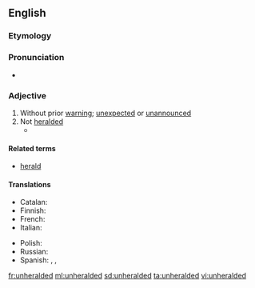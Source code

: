 ==English==
{{was wotd|2012|April|9}}
===Etymology===
{{prefix|un|heralded}}

===Pronunciation===
* {{audio-pron|en-us-unheralded.ogg|ipa=/ʌnˈhɛɹəldɪd/|lang=en|country=us}}

===Adjective===
{{en-adj|-}}

# Without prior [[warning]]; [[unexpected]] or [[unannounced]]
# Not [[heralded]]
#*{{quote-news
|year=2012
|date=May 20
|author=Nathan Rabin
|title=TV: Review: THE SIMPSONS (CLASSIC): “Marge Gets A Job” (season 4, episode 7; originally aired 11/05/1992)
|work=The Onion AV Club
|url=http://www.avclub.com/articles/marge-gets-a-job,73723/
|page=
|passage=We all know how genius “Kamp Krusty,” “A Streetcar Named Marge,” “Homer The Heretic,” “Itchy & Scratchy: The Movie” and “Mr. Plow” are, but even the relatively '''unheralded''' episodes offer wall-to-wall laughs and some of the smartest, darkest, and weirdest gags ever Trojan-horsed into a network cartoon with a massive family audience.}}

====Related terms====
* [[herald]]

====Translations====
{{trans-top|Without prior warning; unexpected or unannounced}}
* Catalan: {{t|ca|inesperat}}
* Finnish: {{t+|fi|odottamaton}}
* French: {{t+|fr|sans tambour ni trompette}}
* Italian: {{t|it|senza avviso previo}}
{{trans-mid}}
* Polish: {{t+|pl|nieoczekiwany}}
* Russian: {{t+|ru|необъявленный}}
* Spanish: {{t|es|no anunciado}}, {{t|es|sin expectativa|f}}, {{t+|es|inesperado}}
{{trans-bottom}}

[[fr:unheralded]]
[[ml:unheralded]]
[[sd:unheralded]]
[[ta:unheralded]]
[[vi:unheralded]]